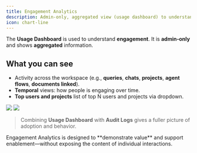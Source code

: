 ```yaml
---
title: Engagement Analytics
description: Admin‑only, aggregated view (usage dashboard) to understand adoption over time.
icon: chart-line
---
```


The **Usage Dashboard** is used to understand **engagement**. It is **admin‑only** and shows **aggregated** information.

## What you can see
- Activity across the workspace (e.g., **queries**, **chats**, **projects**, **agent flows**, **documents linked**).
- **Temporal** views: how people is engaging over time.
- **Top users and projects** list of top N users and projects via dropdown.

![](/images/analytics_1.png)
![](/images/analytics_2.png)

> Combining **Usage Dashboard** with **Audit Logs** gives a fuller picture of adoption and behavior.

<Info>
Engagement Analytics is designed to **demonstrate value** and support enablement—without exposing the content of individual interactions.
</Info>
